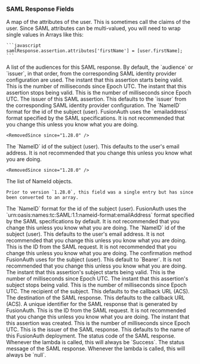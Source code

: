 
### SAML Response Fields

<APIBlock>
  <APIField name="samlResponse.assertion.attributes" type="Map<String, List<String>>">
    A map of the attributes of the user. This is sometimes call the claims of the user. Since SAML attributes can be multi-valued, you will need to wrap single values in Arrays like this:

    ```javascript
    samlResponse.assertion.attributes['firstName'] = [user.firstName];
    ```
  </APIField>
  <APIField name="samlResponse.assertion.conditions.audiences" type="Array<String>">
    A list of the audiences for this SAML response. By default, the `audience` or `issuer`, in that order, from the corresponding SAML identity provider configuration are used.
  </APIField>
  <APIField name="samlResponse.assertion.conditions.notBefore" type="Long">
    The instant that this assertion starts being valid. This is the number of milliseconds since Epoch UTC.
  </APIField>
  <APIField name="samlResponse.assertion.conditions.notOnOrAfter" type="Long">
    The instant that this assertion stops being valid. This is the number of milliseconds since Epoch UTC.
  </APIField>
  <APIField name="samlResponse.assertion.issuer" type="String">
    The issuer of this SAML assertion. This defaults to the `issuer` from the corresponding SAML identity provider configuration.
  </APIField>
  <APIField name="samlResponse.assertion.subject.nameID.format" type="String" deprecated>
    The `NameID` format for the id of the subject (user). FusionAuth uses the `emailaddress` format specified by the SAML specifications. It is not recommended that you change this unless you know what you are doing.

    <RemovedSince since="1.28.0" />
  </APIField>
  <APIField name="samlResponse.assertion.subject.nameID.id" type="String" deprecated>
    The `NameID` id of the subject (user). This defaults to the user's email address. It is not recommended that you change this unless you know what you are doing.

    <RemovedSince since="1.28.0" />
  </APIField>
  <APIField name="samlResponse.assertion.subject.nameIDs" type="Array" since="1.28.0">
    The list of NameId objects.

    Prior to version `1.28.0`, this field was a single entry but has since been converted to an array.
  </APIField>
  <APIField name="samlResponse.assertion.subject.nameIDs[x].format" type="String" since="1.28.0">
    The `NameID` format for the id of the subject (user). FusionAuth uses the `urn:oasis:names:tc:SAML:1.1:nameid-format:emailAddress` format specified by the SAML specifications by default. It is not recommended that you change this unless you know what you are doing.
  </APIField>
  <APIField name="samlResponse.assertion.subject.nameIDs[x].id" type="String" since="1.28.0">
    The `NameID` id of the subject (user). This defaults to the user's email address. It is not recommended that you change this unless you know what you are doing.
  </APIField>
  <APIField name="samlResponse.assertion.subject.confirmation.inResponseTo" type="String">
    This is the ID from the SAML request. It is not recommended that you change this unless you know what you are doing.
  </APIField>
  <APIField name="samlResponse.assertion.subject.confirmation.method" type="String">
    The confirmation method FusionAuth uses for the subject (user). This default to `Bearer`. It is not recommended that you change this unless you know what you are doing.
  </APIField>
  <APIField name="samlResponse.assertion.subject.confirmation.notBefore" type="Long">
    The instant that this assertion's subject starts being valid. This is the number of milliseconds since Epoch UTC.
  </APIField>
  <APIField name="samlResponse.assertion.subject.confirmation.notOnOrAfter" type="Long">
    The instant that this assertion's subject stops being valid. This is the number of milliseconds since Epoch UTC.
  </APIField>
  <APIField name="samlResponse.assertion.subject.confirmation.recipient" type="String">
    The recipient of the subject. This defaults to the callback URL (ACS).
  </APIField>
  <APIField name="samlResponse.destination" type="String">
    The destination of the SAML response. This defaults to the callback URL (ACS).
  </APIField>
  <APIField name="samlResponse.id" type="String">
    A unique identifier for the SAML response that is generated by FusionAuth.
  </APIField>
  <APIField name="samlResponse.inResponseTo" type="String">
    This is the ID from the SAML request. It is not recommended that you change this unless you know what you are doing.
  </APIField>
  <APIField name="samlResponse.issueInstant" type="Long">
    The instant that this assertion was created. This is the number of milliseconds since Epoch UTC.
  </APIField>
  <APIField name="samlResponse.issuer" type="String">
    This is the issuer of the SAML response. This defaults to the name of this FusionAuth deployment.
  </APIField>
  <APIField name="samlResponse.status.code" type="String">
    The status code of the SAML response. Whenever the lambda is called, this will always be `Success`.
  </APIField>
  <APIField name="samlResponse.status.message" type="String">
    The status message of the SAML response. Whenever the lambda is called, this will always be `null`.
  </APIField>
</APIBlock>

